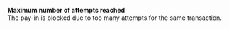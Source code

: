   
<Card title="101111" href="/development-resources/errors/codes/101111">  

 **Maximum number of attempts reached**  
 The pay-in is blocked due to too many attempts for the same transaction.  

</Card>